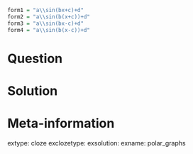 ```r

form1 = "a\\sin(bx+c)+d"
form2 = "a\\sin(b(x+c))+d"
form3 = "a\\sin(bx-c)+d"
form4 = "a\\sin(b(x-c))+d"

```

Question
========




Solution
========



Meta-information
============
extype: cloze
exclozetype: 
exsolution: 
exname: polar_graphs